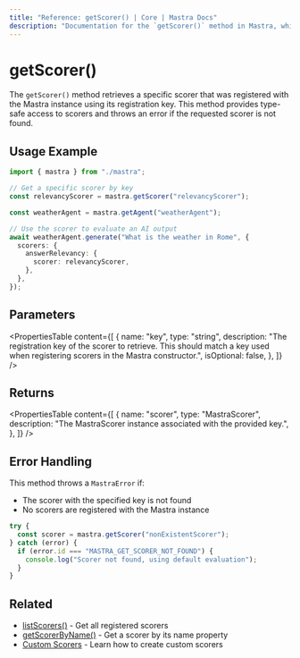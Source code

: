 ```yaml
---
title: "Reference: getScorer() | Core | Mastra Docs"
description: "Documentation for the `getScorer()` method in Mastra, which retrieves a specific scorer by its registration key."
---
```


# getScorer()

The `getScorer()` method retrieves a specific scorer that was registered with the Mastra instance using its registration key. This method provides type-safe access to scorers and throws an error if the requested scorer is not found.

## Usage Example

```typescript
import { mastra } from "./mastra";

// Get a specific scorer by key
const relevancyScorer = mastra.getScorer("relevancyScorer");

const weatherAgent = mastra.getAgent("weatherAgent");

// Use the scorer to evaluate an AI output
await weatherAgent.generate("What is the weather in Rome", {
  scorers: {
    answerRelevancy: {
      scorer: relevancyScorer,
    },
  },
});
```

## Parameters

<PropertiesTable
  content={[
    {
      name: "key",
      type: "string",
      description:
        "The registration key of the scorer to retrieve. This should match a key used when registering scorers in the Mastra constructor.",
      isOptional: false,
    },
  ]}
/>

## Returns

<PropertiesTable
  content={[
    {
      name: "scorer",
      type: "MastraScorer",
      description:
        "The MastraScorer instance associated with the provided key.",
    },
  ]}
/>

## Error Handling

This method throws a `MastraError` if:

- The scorer with the specified key is not found
- No scorers are registered with the Mastra instance

```typescript
try {
  const scorer = mastra.getScorer("nonExistentScorer");
} catch (error) {
  if (error.id === "MASTRA_GET_SCORER_NOT_FOUND") {
    console.log("Scorer not found, using default evaluation");
  }
}
```

## Related

- [listScorers()](/reference/core/getScorers) - Get all registered scorers
- [getScorerByName()](/reference/core/getScorerByName) - Get a scorer by its name property
- [Custom Scorers](/docs/scorers/custom-scorers) - Learn how to create custom scorers
